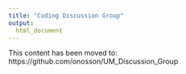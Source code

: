 ```yaml
---
title: "Coding Discussion Group"
output:
  html_document
---
```


This content has been moved to: https://github.com/onosson/UM_Discussion_Group